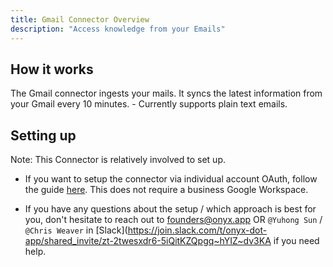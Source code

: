 ```yaml
---
title: Gmail Connector Overview
description: "Access knowledge from your Emails"
---
```


## How it works

The Gmail connector ingests your mails. It syncs the latest information from
your Gmail every 10 minutes. - Currently supports plain text emails.

## Setting up

Note: This Connector is relatively involved to set up.

- If you want to setup the connector via individual account OAuth, follow the guide [here](/connectors/gmail/oauth).
  This does not require a business Google Workspace.

- If you have any questions about the setup / which approach is best for you, don't hesitate to reach out
  to [founders@onyx.app](mailto:founders@onyx.app) OR `@Yuhong Sun` / `@Chris Weaver` in
  [Slack](https://join.slack.com/t/onyx-dot-app/shared_invite/zt-2twesxdr6-5iQitKZQpgq~hYIZ~dv3KA if you need help.
